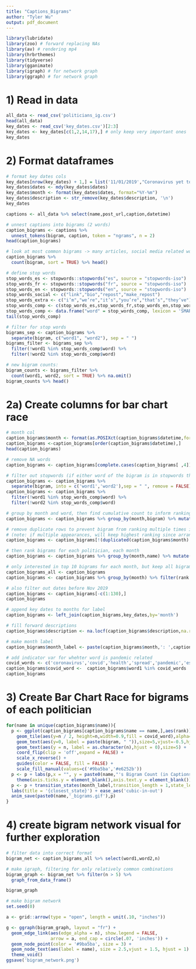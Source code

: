 ---
title: "Captions_Bigrams"
author: "Tyler Wu"
output: pdf_document
---

```{r,message=FALSE,warning=FALSE}
library(lubridate)
library(zoo) # forward replacing NAs
library(av) # rendering mp4
library(hrbrthemes)
library(tidyverse)
library(gganimate)
library(igraph) # for network graph
library(ggraph) # for network graph
```

# 1) Read in data
```{r,message=FALSE,warning=FALSE}
all_data <- read_csv('politicians_ig.csv')
head(all_data)
key_dates <- read_csv('key_dates.csv')[2:3]
key_dates <- key_dates[c(1,2,14,17),] # only keep very important ones
key_dates
```

# 2) Format dataframes
```{r}
# format key dates cols
key_dates[nrow(key_dates) + 1,] = list('11/01/2019',"Coronavirus yet to occur") # add pre-virus label
key_dates$dates <- mdy(key_dates$dates)
key_dates$month <- format(key_dates$dates, format="%Y-%m")
key_dates$description <- str_remove(key_dates$description, '\n')
key_dates
```

```{r}
captions <- all_data %>% select(name,post_url,caption,datetime)
```

```{r}
# unnest captions into bigrams (2 words)
caption_bigrams <- captions %>%
  unnest_tokens(bigram, caption, token = "ngrams", n = 2)
head(caption_bigrams)
```

```{r}
# look at most common bigrams -> many articles, social media related words -> need to filter stopwords
caption_bigrams %>%
  count(bigram, sort = TRUE) %>% head()
```

```{r}
# define stop words
stop_words_es <- stopwords::stopwords("es", source = "stopwords-iso")
stop_words_fr <- stopwords::stopwords("fr", source = "stopwords-iso")
stop_words_en <- stopwords::stopwords("en", source = "stopwords-iso")
stop_words_social <- c("link","bio","repost","make_repost")
stop_words_extra <- c("i’m","we’re","it’s","you’re","that’s","they’ve")
stop_words_comp <- c(stop_words_es,stop_words_fr,stop_words_en,stop_words_social,stop_words_extra)
stop_words_comp <- data.frame("word" = stop_words_comp, lexicon = 'SMART',stringsAsFactors = F)
tail(stop_words_comp)
```

```{r}
# filter for stop words
bigrams_sep <- caption_bigrams %>%
  separate(bigram, c("word1", "word2"), sep = " ")
bigrams_filter <- bigrams_sep %>%
  filter(!word1 %in% stop_words_comp$word) %>%
  filter(!word2 %in% stop_words_comp$word)

# new bigram counts:
bigram_counts <- bigrams_filter %>% 
  count(word1, word2, sort = TRUE) %>% na.omit()
bigram_counts %>% head()
```

# 2a) Create columns for bar chart race
```{r}
# month col
caption_bigrams$month <- format(as.POSIXct(caption_bigrams$datetime,format='%Y-%m-%d %H:%M:%S'),format='%Y-%m')
caption_bigrams <-caption_bigrams[order(caption_bigrams$datetime),]
head(caption_bigrams)
```

```{r}
# remove NA words
caption_bigrams <- caption_bigrams[complete.cases(caption_bigrams[ ,4]),]

# filter out stopwords (if either word of the bigram is in stopwords then remove)
caption_bigrams <- caption_bigrams %>%
  separate(bigram, into = c('word1','word2'),sep = " ", remove = FALSE)
caption_bigrams <- caption_bigrams %>%
  filter(!word1 %in% stop_words_comp$word) %>%
  filter(!word2 %in% stop_words_comp$word)

# group by month and word, then find cumulative count to inform ranking
caption_bigrams <- caption_bigrams %>% group_by(month,bigram) %>% mutate(n = seq_along(bigram)) %>% arrange(desc(n)) %>% ungroup() # count for bigram/day

# remove duplicate rows to prevent bigram from ranking multiple times in a month
# (note: if multiple appearances, will keep highest ranking since arranged by n descending)
caption_bigrams <- caption_bigrams[!(duplicated(caption_bigrams$month) & duplicated(caption_bigrams$bigram)),]

# then rank bigrams for each politician, each month
caption_bigrams <- caption_bigrams %>% group_by(month,name) %>% mutate(rank = row_number(-n) * 1) %>% ungroup() %>% arrange(month)

# only interested in top 10 bigrams for each month, but keep all bigrams for seperate network graph
caption_bigrams_all <- caption_bigrams
caption_bigrams <- caption_bigrams %>% group_by(month) %>% filter(rank <= 10) %>% arrange(month)

# also filter out dates before Nov 2019
caption_bigrams <- caption_bigrams[-c(1:130),]
caption_bigrams
```

```{r}
# append key dates to months for label
caption_bigrams <- left_join(caption_bigrams,key_dates,by='month')

# fill forward descriptions
caption_bigrams$description <- na.locf(caption_bigrams$description,na.rm = FALSE)

# make month label
caption_bigrams$month_label <- paste(caption_bigrams$month,': ',caption_bigrams$description)

# add indicator var for whehter word is pandemic related
covid_words <- c('coronavirus','covid','health','spread','pandemic','essential','protection','relief','nurses','workers','ventilator','ppe','social','distancing','virtual','medical','safe','standwithessentialworkers','tests','sick','19','combatcovid19')
caption_bigrams$covid_word <-  caption_bigrams$word1 %in% covid_words | caption_bigrams$word2 %in% covid_words
caption_bigrams
```

# 3) Create Bar Chart Race for bigrams of each politician
```{r}
for(name in unique(caption_bigrams$name)){
  p <- ggplot(caption_bigrams[caption_bigrams$name == name,],aes(rank)) + 
    geom_tile(aes(y=n / 2, height=n,width=0.9,fill = covid_word),alpha=0.8,color=NA) + # covid-related words red, otherwise grey
    geom_text(aes(y=0, label = paste(bigram, " ")),size=5,vjust=-0.5,hjust=0) + 
    geom_text(aes(y = n, label = as.character(n),hjust = 0),size=5) + 
    coord_flip(clip = 'off',expand = FALSE) + 
    scale_x_reverse() +
    guides(color = FALSE, fill = FALSE) + 
    scale_fill_manual(values=c('#9ba5ba','#e6252b'))
  p <- p + labs(p,x = "", y = paste0(name,"'s Bigram Count (in Captions)"),caption = "Source: Scraped directly from instagram") +
    theme(axis.ticks.y = element_blank(),axis.text.y = element_blank())
  p <- p + transition_states(month_label,transition_length = 1,state_length = 4) +
  labs(title = '{closest_state}') + ease_aes('cubic-in-out')
  anim_save(paste0(name,'_bigrams.gif'),p)
}

```

# 4) create bigram network visual for further exploration
```{r}
# filter data into correct format
bigram_net <- caption_bigrams_all %>% select(word1,word2,n)
```

```{r}
# make igraph, filtering for only relatively common combinations
bigram_graph <- bigram_net %>% filter(n > 5) %>% 
  graph_from_data_frame()

bigram_graph
```

```{r}
# make bigram network
set.seed(0)

a <- grid::arrow(type = "open", length = unit(.10, "inches"))

g <- ggraph(bigram_graph, layout = "fr") +
  geom_edge_link(aes(edge_alpha = n), show.legend = FALSE,
                 arrow = a, end_cap = circle(.07, 'inches')) +
  geom_node_point(color = '#9ba5ba', size = 3) +
  geom_node_text(aes(label = name), size = 2.5,vjust = 1.5, hjust = 1) +
  theme_void()
ggsave('bigram_network.png')
```


